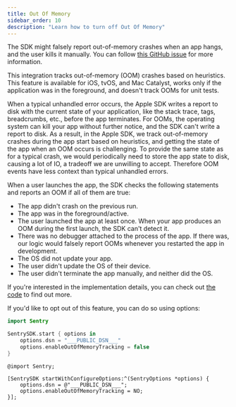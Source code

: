 ```yaml
---
title: Out Of Memory
sidebar_order: 10
description: "Learn how to turn off Out Of Memory"
---
```


<Alert level="info" title="Important">

The SDK might falsely report out-of-memory crashes when an app hangs, and the user kills it manually. You can follow [this GitHub issue](https://github.com/getsentry/sentry-cocoa/issues/1645) for more information.

</Alert>

This integration tracks out-of-memory (OOM) crashes based on heuristics. This feature is available for iOS, tvOS, and Mac Catalyst, works only if the application was in the foreground, and doesn't track OOMs for unit tests.

When a typical unhandled error occurs, the Apple SDK writes a report to disk with the current state of your application, like the stack trace, tags, breadcrumbs, etc., before the app terminates. For OOMs, the operating system can kill your app without further notice, and the SDK can't write a report to disk.
As a result, in the Apple SDK, we track out-of-memory crashes during the app start based on heuristics, and getting the state of the app when an OOM occurs is challenging. To provide the same state as for a typical crash, we would periodically need to store the app state to disk, causing a lot of IO, a tradeoff we are unwilling to accept. Therefore OOM events have less context than typical unhandled errors.

When a user launches the app, the SDK checks the following statements and reports an OOM if all of them are true:

* The app didn't crash on the previous run.
* The app was in the foreground/active.
* The user launched the app at least once. When your app produces an OOM during the first launch, the SDK can't detect it.
* There was no debugger attached to the process of the app. If there was, our logic would falsely report OOMs whenever you restarted the app in development.
* The OS did not update your app.
* The user didn't update the OS of their device.
* The user didn't terminate the app manually, and neither did the OS.

If you're interested in the implementation details, you can check out [the code](https://github.com/getsentry/sentry-cocoa/blob/master/Sources/Sentry/SentryOutOfMemoryLogic.m) to find out more.

If you'd like to opt out of this feature, you can do so using options:

```swift {tabTitle:Swift}
import Sentry

SentrySDK.start { options in
    options.dsn = "___PUBLIC_DSN___"
    options.enableOutOfMemoryTracking = false
}
```

```objc {tabTitle:Objective-C}
@import Sentry;

[SentrySDK startWithConfigureOptions:^(SentryOptions *options) {
    options.dsn = @"___PUBLIC_DSN___";
    options.enableOutOfMemoryTracking = NO;
}];

```

